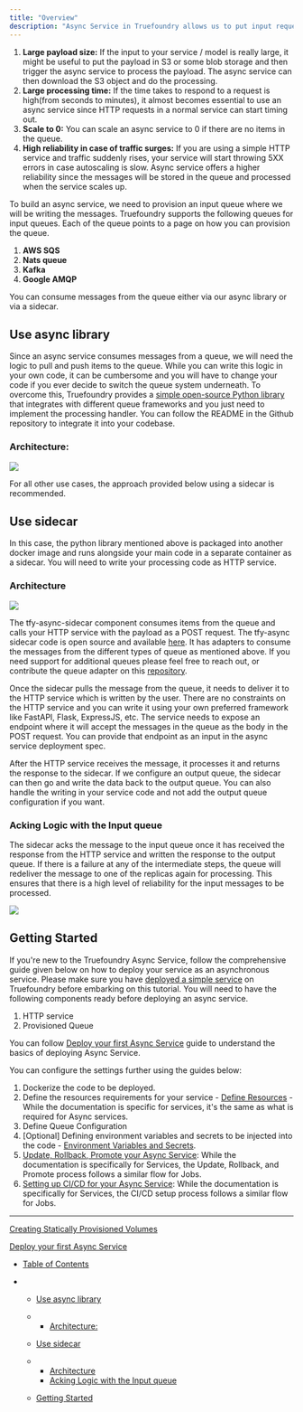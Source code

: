 ```yaml
---
title: "Overview"
description: "Async Service in Truefoundry allows us to put input requests in a queue, process them asynchronously and then put the outputs in another queue. You can use an async service if one or more of the following scenarios applies to your use case:"
---
```


1. **Large payload size:** If the input to your service / model is really large, it might be useful to put the payload in S3 or some blob storage and then trigger the async service to process the payload. The async service can then download the S3 object and do the processing.
2. **Large processing time:** If the time takes to respond to a request is high(from seconds to minutes), it almost becomes essential to use an async service since HTTP requests in a normal service can start timing out.
3. **Scale to 0:** You can scale an async service to 0 if there are no items in the queue.
4. **High reliability in case of traffic surges:** If you are using a simple HTTP service and traffic suddenly rises, your service will start throwing 5XX errors in case autoscaling is slow. Async service offers a higher reliability since the messages will be stored in the queue and processed when the service scales up.

To build an async service, we need to provision an input queue where we will be writing the messages. Truefoundry supports the following queues for input queues. Each of the queue points to a page on how you can provision the queue.

1. **AWS SQS**
2. **Nats queue**
3. **Kafka**
4. **Google AMQP**

You can consume messages from the queue either via our async library or via a sidecar.

## Use async library

Since an async service consumes messages from a queue, we will need the logic to pull and push items to the queue. While you can write this logic in your own code, it can be cumbersome and you will have to change your code if you ever decide to switch the queue system underneath. To overcome this, Truefoundry provides a [simple open-source Python library](https://github.com/truefoundry/async_service) that integrates with different queue frameworks and you just need to implement the processing handler. You can follow the README in the Github repository to integrate it into your codebase.

### Architecture:

![](/images/docs/11698bc-image.png)

<Info>
  For all other use cases, the approach provided below using a sidecar is recommended.
</Info>

## Use sidecar

In this case, the python library mentioned above is packaged into another docker image and runs alongside your main code in a separate container as a sidecar. You will need to write your processing code as HTTP service.

### Architecture

![](/images/docs/02fe08f-async-architecture.png)

The tfy-async-sidecar component consumes items from the queue and calls your HTTP service with the payload as a POST request. The tfy-async sidecar code is open source and available [here](https://github.com/truefoundry/async_service). It has adapters to consume the messages from the different types of queue as mentioned above. If you need support for additional queues please feel free to reach out, or contribute the queue adapter on this [repository](https://github.com/truefoundry/async_service).

Once the sidecar pulls the message from the queue, it needs to deliver it to the HTTP service which is written by the user. There are no constraints on the HTTP service and you can write it using your own preferred framework like FastAPI, Flask, ExpressJS, etc. The service needs to expose an endpoint where it will accept the messages in the queue as the body in the POST request. You can provide that endpoint as an input in the async service deployment spec.

After the HTTP service receives the message, it processes it and returns the response to the sidecar. If we configure an output queue, the sidecar can then go and write the data back to the output queue. You can also handle the writing in your service code and not add the output queue configuration if you want.

### Acking Logic with the Input queue

The sidecar acks the message to the input queue once it has received the response from the HTTP service and written the response to the output queue. If there is a failure at any of the intermediate steps, the queue will redeliver the message to one of the replicas again for processing. This ensures that there is a high level of reliability for the input messages to be processed.

![](/images/docs/9c5ce9d-Untitled-2023-10-03-0731.excalidraw-2.svg)

## Getting Started

If you're new to the Truefoundry Async Service, follow the comprehensive guide given below on how to deploy your service as an asynchronous service. Please make sure you have [deployed a simple service](https://docs.truefoundry.com/docs/deploy-your-first-service) on Truefoundry before embarking on this tutorial. You will need to have the following components ready before deploying an async service.

1. HTTP service
2. Provisioned Queue

You can follow [Deploy your first Async Service](doc:deploy-your-first-asyncservice) guide to understand the basics of deploying Async Service.

You can configure the settings further using the guides below:

1. Dockerize the code to be deployed.
2. Define the resources requirements for your service - [Define Resources](doc:resources) - While the documentation is specific for services, it's the same as what is required for Async services.
3. Define Queue Configuration
4. \[Optional] Defining environment variables and secrets to be injected into the code - [Environment Variables and Secrets](doc:environment-variables-and-secrets-jobs).
5. [Update, Rollback, Promote your Async Service](doc:update-rollback-promote-your-service): While the documentation is specifically for Services, the Update, Rollback, and Promote process follows a similar flow for Jobs.
6. [Setting up CI/CD for your Async Service](doc:setting-up-cicd-for-your-service): While the documentation is specifically for Services, the CI/CD setup process follows a similar flow for Jobs.

***

[Creating Statically Provisioned Volumes](/docs/creating-statically-provisioned-volumes)

[Deploy your first Async Service](/docs/deploy-your-first-asyncservice)

* [Table of Contents](#)

* * [Use async library](#use-async-library)

  * * [Architecture:](#architecture)

  * [Use sidecar](#use-sidecar)

  * * [Architecture](#architecture-1)
    * [Acking Logic with the Input queue](#acking-logic-with-the-input-queue)

  * [Getting Started](#getting-started)
